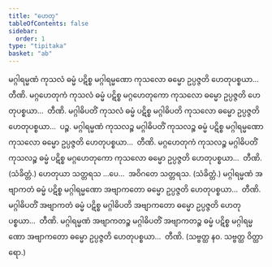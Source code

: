 ```yaml
---
title: "ဟေတု"
tableOfContents: false
sidebar:
  order: 1
type: "tipitaka"
basket: "ab"
---
```



<DynamicBreadcrumb />

<Division number="35">

<Paragraph number="403">
မဂ္ဂါရမ္မဏံ ကုသလံ ဓမ္မံ ပဋိစ္စ မဂ္ဂါရမ္မဏော ကုသလော ဓမ္မော ဥပ္ပဇ္ဇတိ ဟေတုပစ္စယာ…  တီဏိ.
</Paragraph>

<Paragraph number="404">
မဂ္ဂဟေတုကံ ကုသလံ ဓမ္မံ ပဋိစ္စ မဂ္ဂဟေတုကော ကုသလော ဓမ္မော ဥပ္ပဇ္ဇတိ ဟေတုပစ္စယာ…  တီဏိ.
</Paragraph>

<Paragraph number="405">
မဂ္ဂါဓိပတိံ ကုသလံ ဓမ္မံ ပဋိစ္စ မဂ္ဂါဓိပတိ ကုသလော ဓမ္မော ဥပ္ပဇ္ဇတိ ဟေတုပစ္စယာ…  ပဉ္စ.
</Paragraph>

<Paragraph number="406">
မဂ္ဂါရမ္မဏံ ကုသလဉ္စ မဂ္ဂါဓိပတိံ ကုသလဉ္စ ဓမ္မံ ပဋိစ္စ မဂ္ဂါရမ္မဏော ကုသလော ဓမ္မော ဥပ္ပဇ္ဇတိ ဟေတုပစ္စယာ…  တီဏိ.
</Paragraph>

<Paragraph number="407">
မဂ္ဂဟေတုကံ ကုသလဉ္စ မဂ္ဂါဓိပတိံ ကုသလဉ္စ ဓမ္မံ ပဋိစ္စ မဂ္ဂဟေတုကော ကုသလော ဓမ္မော ဥပ္ပဇ္ဇတိ ဟေတုပစ္စယာ…  တီဏိ. (သံခိတ္တံ.)
</Paragraph>

<Paragraph number="408">
ဟေတုယာ သတ္တရသ …ပေ…  အဝိဂတေ သတ္တရသ. (သံခိတ္တံ.)
</Paragraph>

</Division>
<Division number="36">

<Paragraph number="409">
မဂ္ဂါရမ္မဏံ အဗျာကတံ ဓမ္မံ ပဋိစ္စ မဂ္ဂါရမ္မဏော အဗျာကတော ဓမ္မော ဥပ္ပဇ္ဇတိ ဟေတုပစ္စယာ…  တီဏိ.
</Paragraph>

<Paragraph number="410">
မဂ္ဂါဓိပတိံ အဗျာကတံ ဓမ္မံ ပဋိစ္စ မဂ္ဂါဓိပတိ အဗျာကတော ဓမ္မော ဥပ္ပဇ္ဇတိ ဟေတုပစ္စယာ…  တီဏိ.
</Paragraph>

<Paragraph number="411">
မဂ္ဂါရမ္မဏံ အဗျာကတဉ္စ မဂ္ဂါဓိပတိံ အဗျာကတဉ္စ ဓမ္မံ ပဋိစ္စ မဂ္ဂါရမ္မဏော အဗျာကတော ဓမ္မော ဥပ္ပဇ္ဇတိ ဟေတုပစ္စယာ…  တီဏိ. (သဗ္ဗတ္ထ နဝ. သဗ္ဗတ္ထ ဝိတ္ထာရော.)
</Paragraph>
</Division>